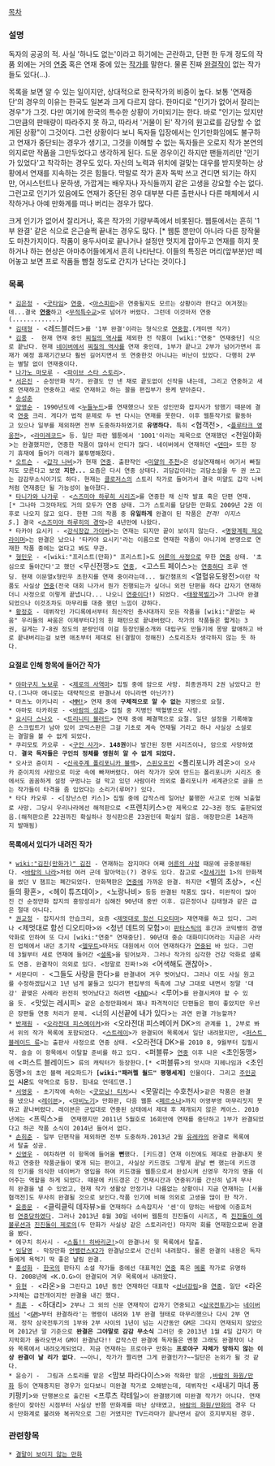 [[목차]]
=== 설명 ===
독자의 공공의 적. 사실 '하나도 없는'이라고 하기에는 곤란하고, 단편 한 두개 정도의 작품 외에는 거의 [[연중]] 혹은 연재 중에 있는 [[작가]]를 말한다. 물론 진짜 [[완결]]작이 없는 작가들도 있다(...).

목록을 보면 알 수 있는 일이지만, 상대적으로 한국작가의 비중이 높다. 보통 '연재중단'의 경우의 이유는 한국도 일본과 크게 다르지 않다. 한마디로 "인기가 없어서 잘리는 경우"가 그것. 다만 여기에 한국의 특수한 상황이 가미되기는 한다. 바로 "인기는 있지만 그만큼의 판매량이 따라주지 못 하고, 따라서 '거물이 된' 작가의 원고료를 감당할 수 없게된 상황"이 그것이다. 그런 상황이다 보니 독자들 입장에서는 인기만화임에도 불구하고 연재가 중단되는 경우가 생기고, 그것을 이해할 수 없는 독자들은 오로지 작가 본연의 의지로만 작품을 그만두었다고 생각하게 된다. 드문 경우이긴 하지만 팬들끼리만 '인기가 있었다'고 착각하는 경우도 있다. 자신의 노력과 위치에 걸맞는 대우를 받지못하는 상황에서 연재를 지속하는 것은 힘들다. 막말로 작가 혼자 독박 쓰고 견디면 되기는 하지만, 어시스턴트나 문하생, 가깝게는 배우자나 자식들까지 같은 고생을 강요할 수는 없다. 그런고로 인기가 있음에도 연재가 중단된 경우 대부분 다른 출판사나 다른 매체에서 시작하거나 아예 만화계를 떠나 버리는 경우가 많다.

크게 인기가 없어서 잘리거나, 혹은 작가의 기량부족에서 비롯된다. 웹툰에서는 흔히 '1부 완결' 같은 식으로 은근슬쩍 끝내는 경우도 많다. [* 웹툰 뿐만이 아니라 다른 창작물도 마찬가지이다. 작품이 용두사미로 끝나거나 설정만 멋지게 잡아두고 연재를 하지 못하거나 하는 현상은 아마추어들에게서 흔히 나타난다. 이들의 특징은 머리(앞부분)만 떼어놓고 보면 프로 작품들 뺨칠 정도로 간지가 난다는 것이다.]

=== 목록 ===
 * [[김은정]] - <[[굿타임]]> [[연중]], <[[아스피린]]>은 연중될지도 모르는 상황이라 한다고 여겨졌는데...결국 '''[[연중]]'''하고 <[[무적특수교]]>로 넘어가 버렸다. 그런데 이것마저 연중(.............)
 * [[김태형]] - <레드블러드>를 '1부 완결'이라는 형식으로 [[연중]]함.(개미맨 작가)
 * [[김풍]] -  현재 연재 중인 [[찌질의 역사]]를 제외한 전 작품이 [wiki:"연중" 연재중단] 식으로 끝났다. 현재 [[네이버]]에서 [[찌질의 역사]]를 연재 중인데, 1부가 끝나고 2부가 넘어가면서 휴재가 예정 휴재기간보다 훨씬 길어지면서 또 연중한것 아니냐는 비난이 있었다. 다행히 2부는 별탈 없이 연재중이다.
 * [[나가노 마모루]] - <[[파이브 스타 스토리]]>.
 * [[서은진]] - 순정만화 작가. 완결도 안 낸 채로 끝도없이 신작을 내는데, 그리고 연중하고 새로 연재하고 연중하고 새로 연재하고 하는 꼴을 편집부가 용케 받아준다. 
 * [[송성준]]
 * [[양영순]] - 1990년도에 <[[누들누드]]>를 연재했으나 모든 성인만화 잡지사가 망했기 때문에 결국 [[연중]] 크리. 게다가 법적 문제로 두 번 다시는 연재를 못한다. 이후 웹툰작가로 활동하고 있으나 일부를 제외하면 전부 도중하차하였기로 '''유명하다.''' 특히 <협객전>, <[[플루타크 영웅전]]>, <[[라미레코드]]> 등. 일단 파란 웹툰에서 '1001'이라는 제목으로 연재했던 <천일야화>는 완결했지만, 연중한 작품이 많아서 안티가 많다. 네이버에서 연재하던 <[[덴마]]> 또한 장기 휴재에 들어가 미래가 불투명해졌다.
 * [[오트슨]] - <[[갑각 나비]]>가 현재 [[연중]]. 출판작인 <[[미얄의 추천]]>은 성실연재해서 여기서 빠질지도 모른다고 보였 '''지만...''' 요즘은 다시 연중 상태다. 괴담갑이라는 괴담소설을 두 권 쓰고는 감감무소식이기도 하다. 현재는 [[클로저스]]의 스토리 작가로 들어가서 결국 미얄도 갑각 나비처럼 연재중단 될 가능성이 높아졌다.
 * [[타니가와 나가루]] - <[[스즈미야 하루히 시리즈]]>를 연중한 채 신작 발표 혹은 단편 연재.[* 그나마 그것마저도 거의 모두가 연중 상태. 그가 스토리를 담당한 만화도 2009년 2권 이후로 나오지 않고 있다. 한편 그의 작품 중 '''유일하게''' 완결이 된 작품은 ''전격! 이지스 5''.] 결국 <[[스즈미야 하루히의 경악]]>은 4년만에 나왔다.
 * 타카야 요시키 - <[[강식장갑 가이버]]>는 연재는 되지만 끝이 보이지 않는다. <[[명왕계획 제오라이머]]>는 완결은 났으나 '타카야 요시키'라는 이름으로 연재한 작품이 아니기에 본명으로 연재한 작품 중에는 없다고 봐도 무관.
 * [[형민우]] - <[wiki:"프리스트(만화)" 프리스트]>도 [[어른의 사정]]으로 무한 [[연중]] 상태. '초심으로 돌아간다'고 했던 <무신전쟁>도 [[연중]], <고스트 페이스>는 [[연중]]하다 조루 엔딩. 현재 이문열x형민우 초한지를 연재 중이라는데... 월간챔프의 <열혈유도왕전>이란 작품도 사실상 [[연중]](전국 대회 나가서 뭔가 진행되는가 싶더니 외전 단편을 하다 갑자기 연재하더니 사정으로 이렇게 끝냅니다... 나오니 [[연중]]이다!) 되었다. <[[태왕북벌기]]>가 그나마 완결되었으나 이것조차도 마무리를 대충 했던 느낌이 강하다.
 * [[황정호]] - 데뷔작인 가디록에서부터 최신작인 총사대까지 모든 작품을 [wiki:"끝없는 싸움" 우리들의 싸움은 이제부터다]의 원 패턴으로 끝내버렸다. 작가의 작품들은 짧게는 3권, 길게는 7-8권 정도의 분량인데 이걸 등장인물소개와 대립구도 만들기에 몽땅 할애하고 바로 끝내버리는걸 보면 애초부터 제대로 된(결말이 정해진) 스토리조차 생각하지 않는 듯 하다.
==== 요절로 인해 항목에 들어간 작가 ====
 * [[야마구치 노보루]] - <[[제로의 사역마]]> 집필 중에 암으로 사망. 최종권까지 2권 남았다고 한다.(그나마 애니로는 대략적으로 완결나서 아니라면 아닌가?)
 * 마츠노 아키나리 - <[[MM!]]> 연재 중에 '''구체적으로 알 수 없는''' 지병으로 요절.
 * 야마토 타카히로 - <[[바람의 성흔]]> 집필 중 지병인 백혈병으로 사망.
 * [[요시다 스나오]] - <[[트리니티 블러드]]> 연재 중에 폐결핵으로 요절. 일단 설정을 기록해놓은 스크립트가 남아 있어 코믹스판은 그걸 기초로 계속 연재될 거라고 하나 사실상 소설로는 결말을 볼 수 없게 되었다.
 * 쿠리모토 카오루 - <[[구인 사가]]>. '''148권'''이나 발간된 장편 시리즈이나, 암으로 사망하였다. '''결국 독자들은 구인의 정체를 영원히 알 수 없게 되었다.'''
 * 오사코 쥰이치 - <[[신곡주계 폴리포니카 블랙]]>, [[스핀오프]]인 <폴리포니카 레온>이 오사카 준이치의 사망으로 미궁 속에 빠져버렸다. 여러 작가가 모여 만드는 폴리포니카 시리즈 중에서도 꼼꼼하게 설정 구멍나는 걸 막고 있던 사람이라 의외로 폴리포니카 세계관으로 글을 쓰는 작가들이 타격을 좀 입었다는 소리가(루머?) 있다.
 * 타다 카오루 - <[장난스런 키스]> 집필 중에 갑작스레 일어난 불행한 사고로 인해 뇌출혈로 사망. 그당시 우리나라에선 해적판으로 <프렌치키스>란 제목으로 22~3권 정도 출판되었음.(해적판으론 22권까진 확실하나 정식판으론 23권인데 확실치 않음. 애장판으론 14권까지 발매됨) 
==== 목록에서 있다가 내려진 작가 ====
 * [[wiki:"김진(만화가)" 김진]] - 연재하는 잡지마다 어째 [[어른의 사정]] 때문에 공중분해된다. <[[바람의 나라]]>처럼 여러 군데 말아먹는(?) 경우도 있다. 참고로 <[[창세기전]] 1>의 만화책을 썼던 V 챔프는 폐간되었다. 만화책판은 [[연중]]에 가까운 완결. 하지만 <별의 초상>, <신들의 황혼>, <헤이 튜즈데이>, <노랑나비> 등등 완결된 작품도 많다. 미완작이 많아진 건 순정만화 잡지의 흥망성쇠가 심해진 90년대 중반 이후. 김은정이나 김태형과 같은 급은 절대 아니다.
 * [[권교정]] - 잡지사의 안습크리, 요즘 <[[제멋대로 함선 디오티마]]> 재연재를 하고 있다. 그러나 <제멋대로 함선 디오티마>와 <청년 데트의 모험>이 [[판타스틱]]의 휴간과 코믹뱅의 경영악화로 인하여 또 다시 [wiki:"연중" 연재중단]. 90년대 중순 대화미디어라는 지금은 사라진 업체에서 내던 초기작 <[[헬무트]]>마저도 대원에서 이어 연재하다가 [[연중]]된 바 있다. 그런데 3월부터 새로 연재에 들어간 <[[셜록]]>을 믿어보자. 그러나 작가의 심각한 건강 악화로 셜록도 연중. 완결작이 의외로 있다. <정말로 진짜!>와 <어색해도 괜찮아>.
 * 서문다미 - <그들도 사랑을 한다>를 완결내어 겨우 벗어났다. 그러나 이도 사실 원고를 수정하겠답시고 1년 넘게 붙들고 있다가 편집부의 독촉에 그냥 그대로 내면서 정말 '대강' 끝맺은 사례라 완전히 벗어났다고 하려면 <[[END]]>나 <루어>를 완결시켜야 할 수 있을 듯. <맛있는 레시피> 같은 순정만화에서 꽤나 파격적이던 단편들은 평이 좋았지만 우선은 장편들 연중 처리가 문제. <너의 시선끝에 내가 있다>는 과연 완결 가능할까?
 * [[반재원]] - <[[오라전대 피스메이커]]>와 <오라전대 피스메이커 DK>의 관계를 1, 2부로 봐서 위의 작가 목록에 포함되었다. <[[스트레이]]>가 완결되어 목록에서 일단 내려왔지만, <[[퍼스트 블레이드 류]]>는 출판사 사정으로 연중 상태. <오라전대 DK>를 2010 8, 9월부터 집필시작. 슬슬 이 항목에서 이탈할 준비를 하고 있다. <퍼블류> [[연중]] 이후 나온 <초인동맹>에 <퍼스트 블레이드> 류의 캐릭터가 등장한다.[* <퍼블류>의 앗시마 지헤나임과 <초인동맹>의 초인 블랙 레오파드가 '''[wiki:"패러렐 월드" 평행세계]''' 인물이다. 그리고 [[주인공]]인 '''시온'''도 악역으로 등장. 힘내요 언데드맨.]
 * [[서영웅]] - 초기작에 속하는 <[[굿모닝! 티처]]>나 <못말리는 수호천사>같은 작품은 완결을 냈으나 <[[레이븐]]>, <[[마비노기]]> 만화판, 다음 웹툰 <[[페르소나]]>까지 어영부영 마무리짓지 못하고 끝나버렸다. 레이븐은 군입대로 연중된 상태에서 제대 후 재개되지 않은 케이스. 2010년에는 <프릭스>를  연재했지만 2011년 5월호로 16회만에 연재를 중단하고 1부가 완결되었다고 하곤 작품 소식이 2014년 들어서 없다.
 * [[손희준]] - 일부 단편작을 제외하면 전부 도중하차.2013년 2월 [[유레카]]의 완결로 목록에서 탈출 성공.
 * [[신영우]] - 여차하면 이 항목에 들어올 '''뻔'''했다. [키드갱] 연재 이전에도 제대로 완결내지 못하고 연중한 작품군들이 몇개 되는 편이고, 사실상 키드갱도 그렇게 끝날 뻔 했는데 키드갱의 인기를 의식한 네이버가 영입을 하여 키드갱을 웹툰으로서 완성시켜 신영우 작가의 명을 이어주는 역할을 하게 되었다. 때문에 키드갱은 긴 연재시간과 연중위기를 간신히 넘겨 무사히 완결을 낼 수 있었고, 현재 작가 생활상 안정기나 다름없는 상황이니 지금 연재하는 [서울협객전]도 무사히 완결될 것으로 보인다.작품 인기에 비해 의외로 고생을 많이 한 작가.
 * [[윤종문]] - <클릭클릭 데자뷰>를 연재하다 소속잡지사 '센'이 망하는 바람에 이충호처럼 [[연중]]당하였다. 그러나 2013년 8월 30일 네이버 웹툰의 진진돌이 시리즈, 즉 [[진진돌이 에볼루션]]과 [[진진돌이 제로]]의(두 만화가 사실상 같은 스토리라인) 마지막 회를 연재함으로써 완결을 봤다.
 * 에구치 히사시 - <[[스톱!! 히바리군!]]>이 완결나서 윗 목록에서 탈출. 
 * [[임달영]] - 막장만화 [[언밸런스X2]]가 완결남으로서 간신히 내려왔다. 물론 완결의 내용은 독자들에게 욕먹기 딱 좋은 날림 완결.
 * [[홍성화]] - [[한국]]의 판타지 소설 작가들 중에선 대표적인 [[연중]] 혹은 [[메롱]] 작가로 유명하다. 2008년에 <K.O.G>이 완결되어 겨우 목록에서 내려왔다.
 * [[유현]] - <라온>을 그린다고 10년 동안 연재하던 대표작 <[[선녀강림]]>을 [[연중]]. 일단 <라온>자체는 급전개이지만 완결을 내긴 했다.
 * [[최훈]] - <하대리> 2부나 그 외의 신문 연재작이 갑자기 연중되고 <[[삼국전투기]]>는 [[네이버]]에서 '<[[GM]]>부터 완결하라'는 명령이 내려와 1부 완결 형태로 마무리했으나 다시 2부 연재. 정작 삼국전투기의 1부와 2부 사이의 1년이 넘는 시간동안 GM은 그다지 연재되지 않았으며 2012년 말 기준으로 '''완결은 그야말로 감감 무소식''' 그러던 중 2013년 1월 4일 갑자기 마지막회가 올라오면서 GM이 완결났다!! 갑작스런 완결에 독자들은 멘붕 그래도 완결작이 나와 목록에서 내려오게되었다. 지금 연재하는 프로야구 만화는 '''프로야구 자체가 망하지 않는 이상 완결이 날 리가 없다'''. ~~아니, 작가가 짤리면 그게 완결인가?~~일단은 논외가 될 것 같다.
 * 윤승기 -  그림과 스토리를 맡은 <맘보 파라다이스>와 작화만 맡은 <welcome to 미션마켓>,[[바람의 화원/만화]] 등이 연재중지된 경우가 있다보니 미완결 작가로 오해받는데, 데뷔작인 <새내기 마녀 퐁키펑키>와 단행본으로 출간된 <프루츠 칵테일>이 완결됐기에 미완결 작가가 아니다. 연재중단이 잦아진 시점부터 사실상 반쯤 만화계를 떠난 상태였고, [[바람의 화원/만화]]의 경우 다시 만화계로 불려와 복귀작으로 그린 거였지만 TV드라마가 끝나면서 같이 흐지부지된 경우.
=== 관련항목 ===
 * [[결말이 보이지 않는 만화]]
